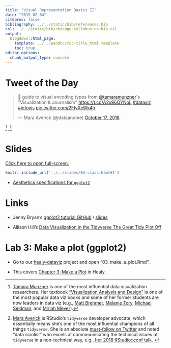 ```yaml
---
title: "Visual Representation Basics II"
date: "2019-02-04"
citeproc: false
bibliography: ../../static/bib/references.bib
csl: ../../static/bib/chicago-syllabus-no-bib.csl
output:
  blogdown::html_page:
    template: ../../pandoc/toc-title_html.template
    toc: true
editor_options: 
  chunk_output_type: console
---
```


# Tweet of the Day

<blockquote class="twitter-tweet" data-lang="en"><p lang="en" dir="ltr">🌟 guide to visual encoding types from <a href="https://twitter.com/tamaramunzner?ref_src=twsrc%5Etfw">@tamaramunzner</a>&#39;s &quot;Visualization &amp; Journalism&quot; <a href="https://t.co/A2x96QYNoL">https://t.co/A2x96QYNoL</a> <a href="https://twitter.com/hashtag/dataviz?src=hash&amp;ref_src=twsrc%5Etfw">#dataviz</a> <a href="https://twitter.com/hashtag/infovis?src=hash&amp;ref_src=twsrc%5Etfw">#infovis</a> <a href="https://t.co/2FIyXeWk4h">pic.twitter.com/2FIyXeWk4h</a></p>&mdash; Mara Averick (@dataandme) <a href="https://twitter.com/dataandme/status/1052631850273918977?ref_src=twsrc%5Etfw">October 17, 2018</a></blockquote>
<script async src="https://platform.twitter.com/widgets.js" charset="utf-8"></script>^[[Tamara Munzner](https://www.cs.ubc.ca/~tmm/) is one of the most influential data visualization researchers. Her textbook ["Visualization Analysis and Design"](https://www.amazon.com/Visualization-Analysis-Design-AK-Peters-dp-1466508914/dp/1466508914/ref=mt_hardcover?_encoding=UTF8&me=&qid=) is one of the most popular data viz books and some of her former students are now leaders in data viz (e.g., [Matt Brehmer](https://mattbrehmer.github.io/), [Melanie Tory](https://www.melanietory.com/), [Michael Seldmair](https://homepage.univie.ac.at/michael.sedlmair/), and [Miriah Meyer](https://www.cs.utah.edu/~miriah/)).] ,^[[Mara Averick](https://twitter.com/dataandme) is RStudio's `tidyverse` developer advocate, which essentially means she's one of the most influential champions of all things `tidyverse`. She is an absolute [must-follow on Twitter](https://twitter.com/edwin_thoen/status/901740217987719170) and noted "data sciolist" who excels at commmunicating the technical issues of `tidyverse` in a non-technical way, e.g., [her 2018 RStudio::conf talk](https://www.rstudio.com/resources/videos/phrasing-communicating-data-science-through-tweets-gifs-and-classic-misdirection/). ]

# Slides

[Click here to open full-screen.]('../../../../slides/03-class.html#1')

```r
knitr::include_url('../../slides/03-class.html#1')
```

- [Aesthetics specifications for `ggplot2`](https://ggplot2.tidyverse.org/articles/ggplot2-specs.html)

# Links

- Jenny Bryan's [ggplot2 tutorial GitHub](https://github.com/jennybc/ggplot2-tutorial) / [slides](https://speakerdeck.com/jennybc/ggplot2-tutorial)

- Allison Hill's [Data Visualization in the Tidyverse The Great Tidy Plot Off](https://alison.netlify.com/uo-tidy-bakeoff/)

# Lab 3: Make a plot (ggplot2)

- Go to our [healy-dataviz](https://rstudio.cloud/spaces/7976/project/160035) project and open "03_make_a_plot.Rmd".

- This covers [Chapter 3: Make a Plot](http://socviz.co/makeplot.html#makeplot) in Healy. 
